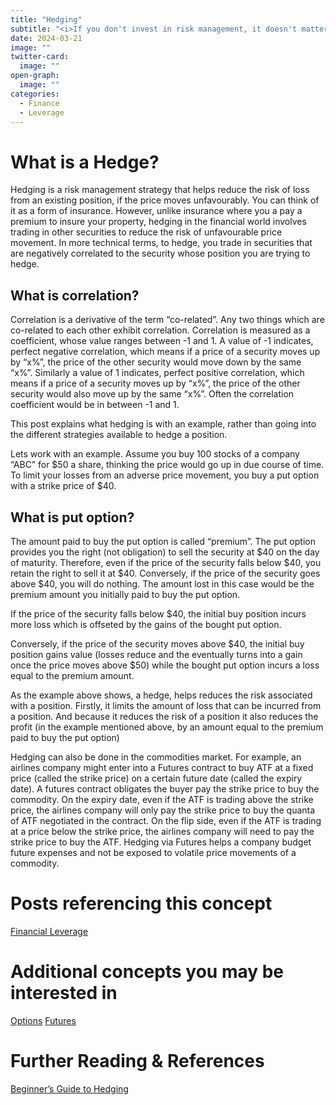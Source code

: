 ```yaml
---
title: "Hedging"
subtitle: "<i>If you don't invest in risk management, it doesn't matter what business you are in, it's a risky business<br> - Gary Cohn</i>"
date: 2024-03-21
image: ""
twitter-card:
  image: ""
open-graph:
  image: ""
categories:
  - Finance
  - Leverage
---
```


# What is a Hedge?
Hedging is a risk management strategy that helps reduce the risk of loss from an existing position, if the price moves unfavourably. You can think of it as a form of insurance. However, unlike insurance where you a pay a premium to insure your property, hedging in the financial world involves trading in other securities to reduce the risk of unfavourable price movement. In more technical terms, to hedge, you trade in securities that are negatively correlated to the security whose position you are trying to hedge.

::: {.callout-caution collapse="true"}
## What is correlation?
Correlation is a derivative of the term "co-related". Any two things which are co-related to each other exhibit correlation. Correlation is measured as a coefficient, whose value ranges between -1 and 1. A value of -1 indicates, perfect negative correlation, which means if a price of a security moves up by "x%", the price of the other security would move down by the same "x%". Similarly a value of 1 indicates, perfect positive correlation, which means if a price of a security moves up by "x%", the price of the other security would also move up by the same "x%". Often the correlation coefficient would be in between -1 and 1.
:::

This post explains what hedging is with an example, rather than going into the different strategies available to hedge a position.

Lets work with an example. Assume you buy 100 stocks of a company "ABC" for $50 a share, thinking the price would go up in due course of time. To limit your losses from an adverse price movement, you buy a put option with a strike price of $40. 

::: {.callout-caution collapse="true"}
## What is put option?
The amount paid to buy the put option is called "premium". The put option provides you the right (not obligation) to sell the security at $40 on the day of maturity. Therefore, even if the price of the security falls below $40, you retain the right to sell it at $40. Conversely, if the price of the security goes above $40, you will do nothing. The amount lost in this case would be the premium amount you initially paid to buy the put option. 
:::

If the price of the security falls below $40, the initial buy position incurs more loss which is offseted by the gains of the bought put option. 

Conversely, if the price of the security moves above $40, the initial buy position gains value (losses reduce and the eventually turns into a gain once the price moves above $50) while the bought put option incurs a loss equal to the premium amount.

As the example above shows, a hedge, helps reduces the risk associated with a position. Firstly, it limits the amount of loss that can be incurred from a position. And because it reduces the risk of a position it also reduces the profit (in the example mentioned above, by an amount equal to the premium paid to buy the put option)

Hedging can also be done in the commodities market. For example, an airlines company might enter into a Futures contract to buy ATF at a fixed price (called the strike price) on a certain future date (called the expiry date). A futures contract obligates the buyer pay the strike price to buy the commodity. On the expiry date, even if the ATF is trading above the strike price, the airlines company will only pay the strike price to buy the quanta of ATF negotiated in the contract. On the flip side, even if the ATF is trading at a price below the strike price, the airlines company will need to pay the strike price to buy the ATF. Hedging via Futures helps a company budget future expenses and not be exposed to volatile price movements of a commodity. 

# Posts referencing this concept
[Financial Leverage](./../financial-leverage/index-en.qmd)

# Additional concepts you may be interested in
[Options]()
[Futures]()

# Further Reading & References
[Beginner's Guide to Hedging](https://www.investopedia.com/trading/hedging-beginners-guide/){target="_blank"}
